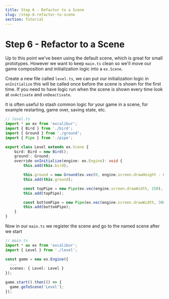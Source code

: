 ```yaml
---
title: Step 6 - Refactor to a Scene
slug: /step-6-refactor-to-scene
section: Tutorial
---
```


# Step 6 - Refactor to a Scene

Up to this point we've been using the default scene, which is great for small prototypes. However we want to keep `main.ts` clean so we'll move our game composition and initialization logic into a `ex.Scene`.

Create a new file called `level.ts`, we can put our initialization logic in `onInitialize` this will be called once before the scene is shown for the first time. If you need to have logic run when the scene is shown every time look at `onActivate` and `onDeactivate`.

It is often useful to stash common logic for your game in a scene, for example restarting, game over, saving state, etc.

```typescript
// level.ts
import * as ex from 'excalibur';
import { Bird } from './bird';
import { Ground } from './ground';
import { Pipe } from './pipe';

export class Level extends ex.Scene {
    bird: Bird = new Bird();
    ground!: Ground;
    override onInitialize(engine: ex.Engine): void {
        this.add(this.bird);

        this.ground = new Ground(ex.vec(0, engine.screen.drawHeight - 64))
        this.add(this.ground);

        const topPipe = new Pipe(ex.vec(engine.screen.drawWidth, 150), 'top');
        this.add(topPipe);

        const bottomPipe = new Pipe(ex.vec(engine.screen.drawWidth, 300), 'bottom');
        this.add(bottomPipe);
    }
}
```

Now in our `main.ts` we register the scene and go to the named scene after we start

```typescript
// main.ts
import * as ex from 'excalibur';
import { Level } from './level';

const game = new ex.Engine({
  ...
  scenes: { Level: Level }
});

game.start().then(() => {
  game.goToScene('Level');
});
```
